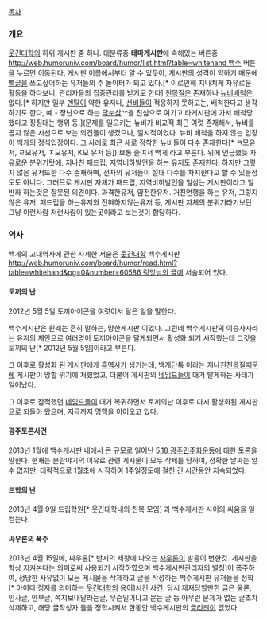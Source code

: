 [[목차]]
=== 개요 ===
[[웃긴대학]]의 하위 게시판 중 하나.
대분류중 '''테마게시판'''에 속해있는 버튼중 [[http://web.humoruniv.com/board/humor/list.html?table=whitehand 백수]] 버튼을 누르면 이동된다.
게시판 이름에서부터 알 수 있듯이, 게시판의 성격이 약하기 때문에 [[뻘글]]을 쓰고싶어하는 유저들의 주 놀이터가 되고 있다.[* 이로인해 지나치게 자유로운 활동을 하다보니, 관리자들의 집중관리를 받기도 한다] [[친목질]]은 존재하나 [[뉴비]][[배척]]은 없다.[* 하지만 일부 [[멘탈]]이 약한 유저나, [[선비]]들이 적응하지 못하고는, 배척한다고 생각하기도 한다, 예 - 장난으로 하는 [[닥눈삼]]^^을 진심으로 여기고 타게시판에 가서 배척당했다고 징징대는 행위 등.](문제를 일으키는 뉴비가 비교적 최근 여럿 존재해서, 뉴비를 곱지 않은 시선으로 보는 의견들이 생겼으나, 일시적이었다. 뉴비 배척을 하지 않는 입장이 백게의 정식입장이다. 그 사례로 최근 새로 정착한 뉴비들이 다수 존재한다[* ㅋ모유저, ㄹ모유저, ㅈ모유저, K모 유저 등]) 
보통 줄여서 백게 라고 부른다.
위에 언급했듯 자유로운 분위기탓에, 지나친 패드립, 지역비하발언을 하는 유저도 존재한다. 하지만 그렇지 않은 유저또한 다수 존재하며, 전자의 유저들이 절대 다수를 차지한다고 할 수 있을정도도 아니다. 그러므로 게시판 자체가 패드립, 지역비하발언을 일삼는 게시판이라고 일반화 하는것은 잘못된 의견이다. 과격한유저, 얌전한유저. 거친언행을 하는 유저, 그렇지 않은 유저. 패드립을 하는유저와 전혀하지않는유저 등, 게시판 자체의 분위기라기보단 그냥 이런사람 저런사람이 있는곳이라고 보는것이 합당하다.

=== 역사 ===
백게의 고대역사에 관한 자세한 서술은 [[웃긴대학]] 백수게시판[[http://web.humoruniv.com/board/humor/read.html?table=whitehand&pg=0&number=60586 링잉님의 글]]에 서술되어 있다. 

==== 토끼의 난 ====
2012년 5월 5일 토끼아이콘을 여럿이서 달은 일을 말한다.

백수게시판은 원래는 흔히 말하는, 망한게시판 이었다. 
그런데 백수게시판의 이승사자라는 유저의 제안으로 여러명이 토끼아이콘을 달게되면서 활성화 되기 시작했는데 그것을 토끼의 난[* 2012년 5월 5일]이라고 부른다.

그 이후로 활성화 된 게시판에게 [[흑역사]]가 생기는데, 백게단톡 이라는 지나친[[친목질]]때문에 게시판이 망할 위기에 처했었고, 더불어 게시판의 [[네임드]]들이 대거 탈게하는 사태가 일어났다.

그 이후로 잠적했던 [[네임드]]들이 대거 복귀하면서 토끼의난 이후로 다시 활성화된 게시판으로 되돌아 왔으며, 지금까지 명맥을 이어오고 있다.

==== 광주토론사건 ====
2013년 1월에 백수게시판 내에서 큰 규모로 일어난 [[5.18 광주민주화운동]]에 대한 토론을 말한다.
현재는 분란야기의 이유로 관련 게시물이 모두 삭제를 당하여, 정확한 날짜는 알 수 없지만,
대략적으로 1월초에 시작하여 1주일정도에 걸친 긴 시간동안 지속되었다.


==== 드학의 난 ====
2013년 4월 9일 드립학원[* 웃긴대학내의 친목 모임] 과 백수게시판 사이의 싸움을 일컫는다.

==== 싸우론의 폭주 ====
2013년 4월 15일에, 싸우론[* 반지의 제왕에 나오는 [[사우론]]이 발음이 변한것. 게시판을 항상 지켜본다는 의미로써 사용되기 시작하였으며 백수게시판관리자의 별칭]이 폭주하여, 정당한 사유없이 모든 게시물을 삭제하고 글을 작성하는 백수게시판 유저들을 정학[* 아이디 정지를 의미하는 [[웃긴대학]]의 용어]시킨 사건. 
당시 제재당할만한 글은 물론, 인사글, 안부글, 쪽지보내달라는글, 무슨일이냐고 묻는 글 등 아무런 문제가 없는 글조차 삭제하고, 해당 글작성자 들을 정학시켜서 한동안 백수게시판의 [[글리젠]]이 없었다.
